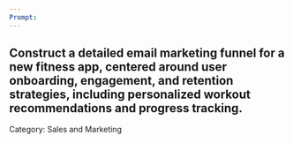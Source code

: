 ```yaml
---
Prompt:
---
```

Construct a detailed email marketing funnel for a new fitness app, centered around user onboarding, engagement, and retention strategies, including personalized workout recommendations and progress tracking.
---
Category: Sales and Marketing
